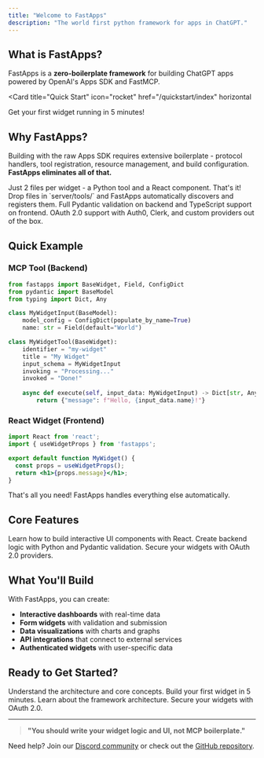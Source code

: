 ```yaml
---
title: "Welcome to FastApps"
description: "The world first python framework for apps in ChatGPT."
---
```


## What is FastApps?

FastApps is a **zero-boilerplate framework** for building ChatGPT apps powered by OpenAI's Apps SDK and FastMCP.

<Card
  title="Quick Start"
  icon="rocket"
  href="/quickstart/index"
  horizontal
>
  Get your first widget running in 5 minutes!
</Card>

## Why FastApps?

Building with the raw Apps SDK requires extensive boilerplate - protocol handlers, tool registration, resource management, and build configuration. **FastApps eliminates all of that.**

<Columns cols={2}>
  <Card
    title="Zero Boilerplate"
    icon="wand-magic-sparkles"
  >
    Just 2 files per widget - a Python tool and a React component. That's it!
  </Card>
  <Card
    title="Auto-Discovery"
    icon="magnifying-glass"
  >
    Drop files in `server/tools/` and FastApps automatically discovers and registers them.
  </Card>
  <Card
    title="Type Safety"
    icon="shield-check"
  >
    Full Pydantic validation on backend and TypeScript support on frontend.
  </Card>
  <Card
    title="Built-in Authentication"
    icon="lock"
  >
    OAuth 2.0 support with Auth0, Clerk, and custom providers out of the box.
  </Card>
</Columns>

## Quick Example

### MCP Tool (Backend)
```python
from fastapps import BaseWidget, Field, ConfigDict
from pydantic import BaseModel
from typing import Dict, Any

class MyWidgetInput(BaseModel):
    model_config = ConfigDict(populate_by_name=True)
    name: str = Field(default="World")

class MyWidgetTool(BaseWidget):
    identifier = "my-widget"
    title = "My Widget"
    input_schema = MyWidgetInput
    invoking = "Processing..."
    invoked = "Done!"
    
    async def execute(self, input_data: MyWidgetInput) -> Dict[str, Any]:
        return {"message": f"Hello, {input_data.name}!"}
```

### React Widget (Frontend)
```jsx
import React from 'react';
import { useWidgetProps } from 'fastapps';

export default function MyWidget() {
  const props = useWidgetProps();
  return <h1>{props.message}</h1>;
}
```

That's all you need! FastApps handles everything else automatically.

## Core Features

<Columns cols={2}>
  <Card
    title="Widgets"
    icon="window"
    href="/widgets/index"
  >
    Learn how to build interactive UI components with React.
  </Card>
  <Card
    title="Server"
    icon="wrench"
    href="/server/index"
  >
    Create backend logic with Python and Pydantic validation.
  </Card>
  <Card
    title="Authentication"
    icon="key"
    href="/auth/index"
  >
    Secure your widgets with OAuth 2.0 providers.
  </Card>
</Columns>

## What You'll Build

With FastApps, you can create:
- **Interactive dashboards** with real-time data
- **Form widgets** with validation and submission
- **Data visualizations** with charts and graphs
- **API integrations** that connect to external services
- **Authenticated widgets** with user-specific data

## Ready to Get Started?

<CardGroup cols={2}>
  <Card
    title="What is FastApps?"
    icon="circle-question"
    href="/what-is-fastapps/index"
  >
    Understand the architecture and core concepts.
  </Card>
  <Card
    title="Quick Start"
    icon="bolt"
    href="/quickstart/index"
  >
    Build your first widget in 5 minutes.
  </Card>
  <Card
    title="Introduction"
    icon="book-open"
    href="/introduction/index"
  >
    Learn about the framework architecture.
  </Card>
  <Card
    title="Authentication"
    icon="code"
    href="/auth/index"
  >
    Secure your widgets with OAuth 2.0.
  </Card>
</CardGroup>

---

> **"You should write your widget logic and UI, not MCP boilerplate."**

Need help? Join our [Discord community](https://discord.gg/fastapps) or check out the [GitHub repository](https://github.com/fastapps).
